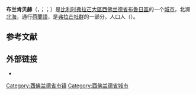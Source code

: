{{noteTA|G1=比利时地名}}
{{Infobox Belgium municipality
|name             = 布兰肯贝赫
|native_name      = <small>{{native name|nl|Blankenberge}}<br>{{native name|fr|Blankenberghe}}<br>{{native name|vls|Blanknberge}}</small>
|type             = {{BEL}}[[比利时城市列表|城市]]
|picture          = Blankenberge Havengeul R02.jpg
|picture-legend   = 
|map              = Blankenberge West-Flanders Belgium Map.svg
|map-legend       = 布兰肯贝赫在[[西佛兰德省|西佛兰德省]]的位置
|arms             = Blankenberge wapen1.svg
|flag             = Blankenberge vlag.svg
|region           = {{BE-REG-FLE}}
|community        = {{BE-NL}}
|province         = {{BE-PROV-WV}}
|arrondissement   = [[布魯日區|布魯日區]]
|nis              = 31004
|pyramid-date     = 01/01/2006
|0-19=17.13
|20-64=58.79
|65=24.08
|foreigners       = 2.58
|foreigners-date  = 01/07/2005
|mayor            = Daphné Dumery ([[新弗拉芒人聯盟|N-VA]])
|majority         = [[基督教民主和弗拉芒|CD&V]], [[前进_(比利时)|Vooruit]], [[新弗拉芒人聯盟|N-VA]]
|postal-codes     = 8370
|telephone-area   = 050
|web              = [http://www.blankenberge.be/ www.blankenberge.be]
|coordinates      = {{coord|51|18|N|03|07|E|region:BE|display=inline,title}}
}}
'''布兰肯贝赫'''（{{lang-nl|Blankenberge}}，{{IPA-nl|ˈblɑŋkə(n)bɛrɣə|-|nl-Blankenberge.ogg}}；{{lang-fr|Blankenberghe}}；{{lang-vls|Blanknberge}}）是[[比利时|比利时]][[弗拉芒大區|弗拉芒大區]][[西佛兰德省|西佛兰德省]][[布魯日區|布魯日區]]的一个[[比利时城市列表|城市]]，北濒[[北海_(大西洋)|北海]]，通行[[荷蘭語|荷蘭語]]，是[[弗拉芒社群|弗拉芒社群]]的一部分，人口{{wikidata|property|normal+|P1082}}人（{{wikidata|qualifier|P1082|P585}}）。

== 参考文献 ==
{{Reflist}}

==外部链接==
* {{Commons category-inline|Blankenberge}}

{{西佛兰德省市镇}}
{{Authority control}}
{{DEFAULTSORT:Blankenberge}}
[[Category:西佛兰德省市镇|Category:西佛兰德省市镇]]
[[Category:西佛兰德省城市|Category:西佛兰德省城市]]
{{WestFlanders-geo-stub}}